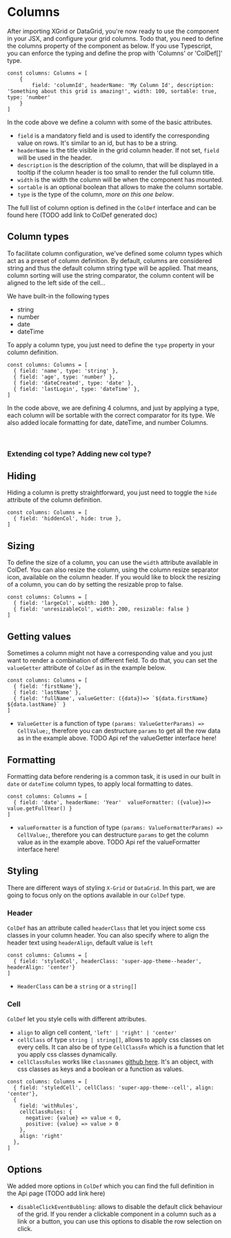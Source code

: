 
<Meta title="1. Docs/2. Columns" component={XGrid} />

# Columns

After importing XGrid or DataGrid, you're now ready to use the component in your JSX, and configure your grid columns.
Todo that, you need to define the columns property of the component as below.
If you use Typescript, you can enforce the typing and define the prop with 'Columns' or 'ColDef[]' type.

```tsx
const columns: Columns = [
    {
        field: 'columnId', headerName: 'My Column Id', description: 'Something about this grid is amazing!', width: 100, sortable: true, type: 'number'
    }
]
```
In the code above we define a column with some of the basic attributes.
- `field` is a mandatory field and is used to identify the corresponding value on rows. It's similar to an id, but has to be a string.
- `headerName` is the title visible in the grid column header. If not set, `field` will be used in the header.
- `description` is the description of the column, that will be displayed in a tooltip if the column header is too small to render the full column title.
- `width` is the width the column will be when the component has mounted.
- `sortable` is an optional boolean that allows to make the column sortable.
- `type` is the type of the column, *more on this one below*.

The full list of column option is defined in the `ColDef` interface and can be found here (TODO add link to ColDef generated doc)

## Column types

To facilitate column configuration, we've defined some column types which act as a preset of column definition.
By default, columns are considered string and thus the default column string type will be applied.
That means, column sorting will use the string comparator, the column content will be aligned to the left side of the cell...

We have built-in the following types
 - string
 - number
 - date
 - dateTime

To apply a column type, you just need to define the `type` property in your column definition.
```tsx
const columns: Columns = [
  { field: 'name', type: 'string' },
  { field: 'age', type: 'number' },
  { field: 'dateCreated', type: 'date' },
  { field: 'lastLogin', type: 'dateTime' },
]
```
In the code above, we are defining 4 columns, and just by applying a type, each column will be sortable with the correct comparator for its type.
We also added locale formatting for date, dateTime, and number Columns.

<ColumnTypesDemo />
<br />

### Extending col type? Adding new col type?

## Hiding
Hiding a column is pretty straightforward, you just need to toggle the `hide` attribute of the column definition.
```tsx
const columns: Columns = [
  { field: 'hiddenCol', hide: true },
]
```
<HideColumnDemo />

## Sizing

To define the size of a column, you can use the `width` attribute available in ColDef. You can also resize the column, using the column resize separator icon, available on the column header. If you would like to block the resizing of a column, you can do by setting the resizable prop to false.

```tsx
const columns: Columns = [
  { field: 'largeCol', width: 200 },
  { field: 'unresizableCol', width: 200, resizable: false }
]
```
## Getting values
Sometimes a column might not have a corresponding value and you just want to render a combination of different field.
To do that, you can set the `valueGetter` attribute of `ColDef` as in the example below.

 ```tsx
 const columns: Columns = [
   { field: 'firstName'},
   { field: 'lastName' },
   { field: 'fullName', valueGetter: ({data})=> `${data.firstName} ${data.lastName}` }
 ]
 ```
- `ValueGetter` is a function of type `(params: ValueGetterParams) => CellValue;`, therefore you can destructure `params` to get all the row data as in the example above.
TODO Api ref the valueGetter interface here!

<ValueGetterDemo />

## Formatting
Formatting data before rendering is a common task, it is used in our built in `date` or `dateTime` column types, to apply local formatting to dates.

 ```tsx
 const columns: Columns = [
   { field: 'date', headerName: 'Year'  valueFormatter: ({value})=> value.getFullYear() }
 ]
 ```
 - `valueFormatter` is a function of type `(params: ValueFormatterParams) => CellValue;`, therefore you can destructure `params` to get the column value as in the example above.
 TODO Api ref the valueFormatter interface here!

<FormattingDemo />

## Styling
There are different ways of styling `X-Grid` or `DataGrid`. In this part, we are going to focus only on the options available in our `ColDef` type.
### Header
`ColDef` has an attribute called `headerClass` that let you inject some css classes in your column header.
You can also specify where to align the header text using `headerAlign`, default value is `left`

 ```tsx
 const columns: Columns = [
   { field: 'styledCol', headerClass: 'super-app-theme--header', headerAlign: 'center'}
 ]
 ```
- `HeaderClass` can be a `string` or a `string[]`
<StyleHeaderDemo />

### Cell
`ColDef` let you style cells with different attributes.
- `align` to align cell content, `'left' | 'right' | 'center'`
- `cellClass` of type `string | string[]`, allows to apply css classes on every cells. It can also be of type `CellClassFn` which is a function that let you apply css classes dynamically.
- `cellClassRules` works like `classnames` [github here](https://github.com/JedWatson/classnames). It's an object, with css classes as keys and a boolean or a function as values.

 ```tsx
 const columns: Columns = [
   { field: 'styledCell', cellClass: 'super-app-theme--cell', align: 'center'},
   {
     field: 'withRules',
     cellClassRules: {
       negative: {value} => value < 0,
       positive: {value} => value > 0
     },
     align: 'right'
   },
 ]
 ```
<StyleCellDemo />

## Options
We added more options in `ColDef` which you can find the full definition in the Api page (TODO add link here)

   - `disableClickEventBubbling`: allows to disable the default click behaviour of the grid. If you render a clickable component in a column such as a link or a button, you can use this options to disable the row selection on click.
